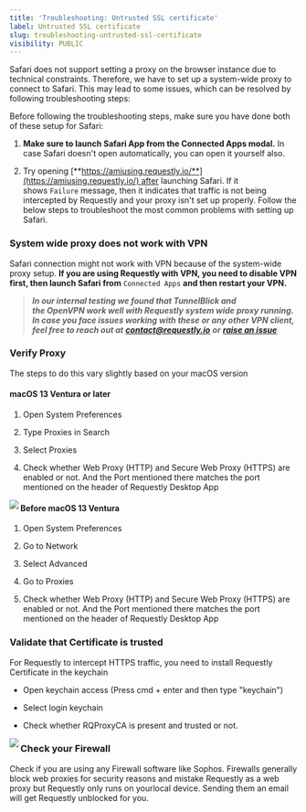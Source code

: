 ```yaml
---
title: 'Troubleshooting: Untrusted SSL certificate'
label: Untrusted SSL certificate
slug: troubleshooting-untrusted-ssl-certificate
visibility: PUBLIC
---
```

Safari does not support setting a proxy on the browser instance due to technical constraints. Therefore, we have to set up a system-wide proxy to connect to Safari. This may lead to some issues, which can be resolved by following troubleshooting steps:

Before following the troubleshooting steps, make sure you have done both of these setup for Safari:

1. **Make sure to launch Safari App from the Connected Apps modal.** In case Safari doesn't open automatically, you can open it yourself also.

2) Try opening [**https://amiusing.requestly.io/**](https://amiusing.requestly.io/) after launching Safari. If it shows `Failure` message, then it indicates that traffic is not being intercepted by Requestly and your proxy isn't set up properly. Follow the below steps to troubleshoot the most common problems with setting up Safari.

### **System wide proxy does not work with VPN**

Safari connection might not work with VPN because of the system-wide proxy setup. **If you are using Requestly with VPN, you need to disable VPN first, then launch Safari from** `Connected Apps` **and then restart your VPN.**

> ***In our internal testing we found that TunnelBlick and the OpenVPN work well with Requestly system wide proxy running. In case you face issues working with these or any other VPN client, feel free to reach out at*** [***contact@requestly.io***](mailto:contact@requestly.io) ***or*** [***raise an issue***](https://github.com/requestly/requestly/issues/new?assignees=\&labels=bug\&labels=vpn\&projects=\&template=bug-report.yml\&title=bug%3A+)

### **Verify Proxy**

The steps to do this vary slightly based on your macOS version

#### **macOS 13 Ventura or later**

1. Open System Preferences

2) Type Proxies in Search

3. Select Proxies

4) Check whether Web Proxy (HTTP) and Secure Web Proxy (HTTPS) are enabled or not. And the Port mentioned there matches the port mentioned on the header of Requestly Desktop App

<img src="https://imagedelivery.net/IEMzXmjRvW0g933AN5ejrA/wwwnotionso-image-prod-files-secures3us-west-2amazonawscom-8e04dd23-74cd-4c44-8158-4238eac359d1-c8459d8c-ce46-4785-be4f-1f95481b5fd7-disabling-system-wide-proxy-venturagif/public" align="left" fullwidth="false" />

#### **Before macOS 13 Ventura**

1. Open System Preferences

2) Go to Network

3. Select Advanced

4) Go to Proxies

5. Check whether Web Proxy (HTTP) and Secure Web Proxy (HTTPS) are enabled or not. And the Port mentioned there matches the port mentioned on the header of Requestly Desktop App

### **Validate that Certificate is trusted**

For Requestly to intercept HTTPS traffic, you need to install Requestly Certificate in the keychain

* Open keychain access (Press cmd + enter and then type "keychain")

- Select login keychain

* Check whether RQProxyCA is present and trusted or not.

<img src="https://imagedelivery.net/IEMzXmjRvW0g933AN5ejrA/wwwnotionso-image-prod-files-secures3us-west-2amazonawscom-8e04dd23-74cd-4c44-8158-4238eac359d1-253b2413-84ee-44fd-8dca-bc6da2dec8cd-macos-certificate-trustedpng/public" align="left" fullwidth="false" />

### **Check your Firewall**

Check if you are using any Firewall software like Sophos. Firewalls generally block web proxies for security reasons and mistake Requestly as a web proxy but Requestly only runs on yourlocal device. Sending them an email will get Requestly unblocked for you.

